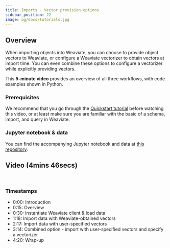 ```yaml
---
title: Imports - Vector provision options
sidebar_position: 22
image: og/docs/tutorials.jpg
---
```



## Overview

When importing objects into Weaviate, you can choose to provide object vectors to Weaviate, or configure a Weaviate vectorizer to obtain vectors at import time. You can even combine these options to configure a vectorizer while explicitly providing vectors. 

This **5-minute video** provides an overview of all three workflows, with code examples shown in Python.

### Prerequisites

We recommend that you go through the [Quickstart tutorial](../quickstart/index.md) before watching this video, or at least make sure you are familiar with the basic of a schema, import, and query in Weaviate.

### Jupyter notebook & data

You can find the accompanying Jupyter notebook and data at [this repository](https://github.com/weaviate-tutorials/vector-provision-options).

## Video (4mins 46secs)

<ReactPlayer url='https://youtu.be/FzFmzZ7S-eA' width="100%"/>
<br/>

### Timestamps

- 0:00: Introduction
- 0:15: Overview
- 0:30: Instantiate Weaviate client & load data
- 1:18: Import data with Weaviate-obtained vectors
- 2:17: Import data with user-specified vectors
- 3:14: Combined option - import with user-specified vectors and specify a vectorizer
- 4:20: Wrap-up
